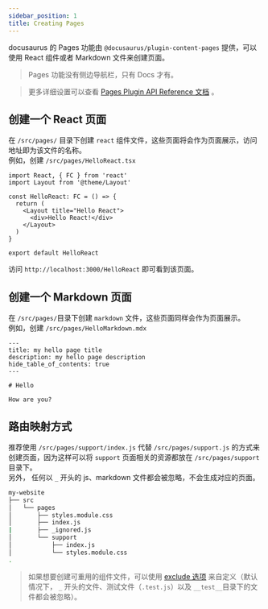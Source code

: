 ```yaml
---
sidebar_position: 1
title: Creating Pages
---
```


docusaurus 的 Pages 功能由 `@docusaurus/plugin-content-pages` 提供，可以使用 React 组件或者 Markdown 文件来创建页面。

> Pages 功能没有侧边导航栏，只有 Docs 才有。

> 更多详细设置可以查看 [Pages Plugin API Reference 文档](https://docusaurus.io/docs/api/plugins/@docusaurus/plugin-content-pages) 。

## 创建一个 React 页面

在 `/src/pages/` 目录下创建 `react` 组件文件，这些页面将会作为页面展示，访问地址即为该文件的名称。  
例如，创建 `/src/pages/HelloReact.tsx`

```tsx title="/src/pages/HelloReact.tsx"
import React, { FC } from 'react'
import Layout from '@theme/Layout'

const HelloReact: FC = () => {
  return (
    <Layout title="Hello React">
      <div>Hello React!</div>
    </Layout>
  )
}

export default HelloReact
```

访问 `http://localhost:3000/HelloReact` 即可看到该页面。

## 创建一个 Markdown 页面

在 `/src/pages/`目录下创建 `markdown` 文件，这些页面同样会作为页面展示。  
例如，创建 `/src/pages/HelloMarkdown.mdx`

```mdx title="/src/pages/HelloMarkdown.mdx"
---
title: my hello page title
description: my hello page description
hide_table_of_contents: true
---

# Hello

How are you?
```

## 路由映射方式

推荐使用 `/src/pages/support/index.js` 代替 `/src/pages/support.js` 的方式来创建页面，因为这样可以将 `support` 页面相关的资源都放在 `/src/pages/support` 目录下。  
另外， 任何以 `_` 开头的 js、markdown 文件都会被忽略，不会生成对应的页面。

```sh
my-website
├── src
│   └── pages
│       ├── styles.module.css
│       ├── index.js
|       ├── _ignored.js
│       └── support
│           ├── index.js
│           └── styles.module.css
.
```

> 如果想要创建可重用的组件文件，可以使用 [exclude 选项](https://docusaurus.io/docs/api/plugins/@docusaurus/plugin-content-pages#configuration)
> 来自定义（默认情况下， `_` 开头的文件、测试文件（`.test.js`）以及 `__test__`目录下的文件都会被忽略）。
